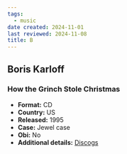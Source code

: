 ```yaml
---
tags:
  - music
date created: 2024-11-01
last reviewed: 2024-11-08
title: B
---
```


## Boris Karloff

### How the Grinch Stole Christmas

- **Format:** CD
- **Country:** US
- **Released:** 1995
- **Case:** Jewel case
- **Obi:** No
- **Additional details:** [Discogs](https://www.discogs.com/release/607112-Dr-Seuss-How-The-Grinch-Stole-Christmas)
